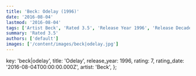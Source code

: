```yaml
---
title: 'Beck: Odelay (1996)'
date: '2016-08-04'
lastmod: '2016-08-04'
tags: ['Artist Beck', 'Rated 3.5', 'Release Year 1996', 'Release Decade 1990']
summary: 'Rated 3.5'
authors: ['default']
images: ['/content/images/beck|odelay.jpg']
---
```


  key: 'beck|odelay',
  title: 'Odelay',
  release_year: 1996,
  rating: 7,
  rating_date: '2016-08-04T00:00:00.000Z',
  artist: 'Beck',
};

<MusicRating data={data} />

